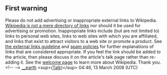 <article id="16268654" title=User talk:Syaa8690>
	<talkpage id="16268654" title="User talk:Syaa8690">
== First warning ==

Please do not add advertising or inappropriate external links to Wikipedia. [[Wikipedia:What Wikipedia is not#Wikipedia is not a directory|Wikipedia is not a mere directory of links]] nor should it be used for advertising or promotion.  Inappropriate links include (but are not limited to) links to personal web sites, links to web sites with which you are affiliated, and links that exist to attract visitors to a web site or promote a product.  See [[Wikipedia:External links|the external links guideline]] and [[Wikipedia:Spam|spam policies]] for further explanations of links that are considered appropriate.  If you feel the link should be added to the article, then please discuss it on the article's talk page rather than re-adding it. See the [[Wikipedia:Welcome, newcomers|welcome page]] to learn more about Wikipedia. Thank you.&lt;!-- {{spam}} --&gt; [[User:Earth|__earth]] &lt;sup&gt;([[User talk:Earth|Talk]])&lt;/sup&gt; 04:46, 13 March 2008 (UTC)
	</talkpage>
</article>